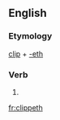 ==English==

===Etymology===
[[clip]] + [[-eth]]

===Verb===
{{head|en|verb form}}

# {{en-archaic third-person singular of|clip}}

[[fr:clippeth]]
